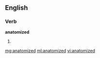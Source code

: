 ==English==

===Verb===
'''anatomized'''

# {{past of|anatomize}}

[[mg:anatomized]]
[[ml:anatomized]]
[[vi:anatomized]]